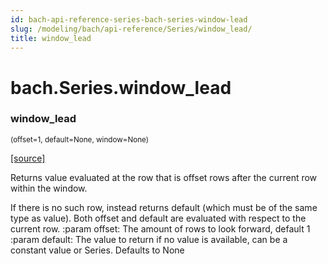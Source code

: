 ```yaml
---
id: bach-api-reference-series-bach-series-window-lead
slug: /modeling/bach/api-reference/Series/window_lead/
title: window_lead
---
```


# bach.Series.window_lead

<div className="method">

### <span className="name">window_lead</span>

<small className="parameter-list">(<span className="parameter" id="offset">offset=1</span>, <span className="parameter" id="default">default=None</span>, <span className="parameter" id="window">window=None</span>)</small>


&#8203;<span className="view-source">[[source]](https://github.com/objectiv/objectiv-analytics/blob/main/bach/bach/series/series.py)</span>

<div className="content">

Returns value evaluated at the row that is offset rows after the current row within the window.

If there is no such row, instead returns default (which must be of the same type as value).
Both offset and default are evaluated with respect to the current row.
:param offset: The amount of rows to look forward, default 1
:param default: The value to return if no value is available, can be a constant value or Series.
Defaults to None


</div>


</div>
